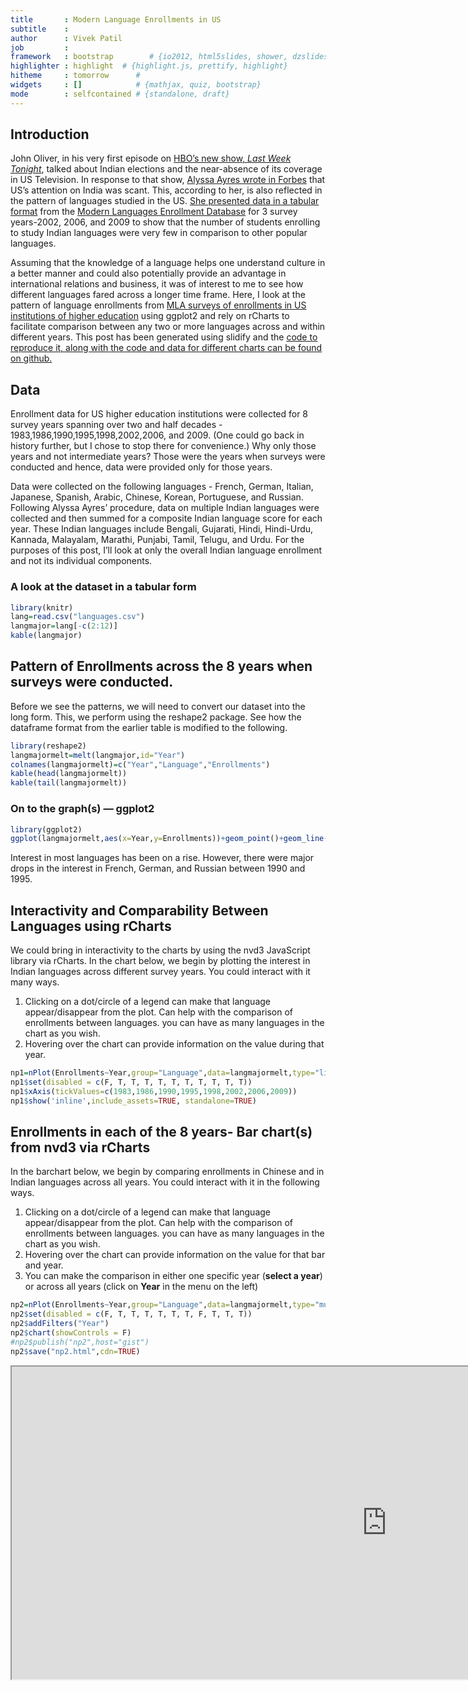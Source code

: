 ```yaml
---
title       : Modern Language Enrollments in US
subtitle    : 
author      : Vivek Patil
job         : 
framework   : bootstrap        # {io2012, html5slides, shower, dzslides, ...}
highlighter : highlight  # {highlight.js, prettify, highlight}
hitheme     : tomorrow      # 
widgets     : []            # {mathjax, quiz, bootstrap}
mode        : selfcontained # {standalone, draft}
---
```


## Introduction

John Oliver, in his very first episode on [HBO's new show, *Last Week Tonight*](http://www.youtube.com/watch?v=5tCmriZSxxk), talked about Indian elections and the near-absence of its coverage in US Television. In response to that show, [Alyssa Ayres wrote in Forbes](http://www.forbes.com/sites/alyssaayres/2014/05/01/thanks-john-oliver-why-india-isnt-a-big-focus-for-u-s-television/) that US's attention on India was scant.  This, according to her, is also reflected in the pattern of languages studied in the US. [She presented data in a tabular format](http://www.forbes.com/sites/alyssaayres/2014/05/01/thanks-john-oliver-why-india-isnt-a-big-focus-for-u-s-television/) from the [Modern Languages Enrollment Database](https://www.mla.org/flsurvey_search) for 3 survey years-2002, 2006, and 2009 to show that the number of students enrolling to study Indian languages were very few in comparison to other popular languages. 

Assuming that the knowledge of a language helps one understand culture in a better manner and could also potentially provide an advantage in international relations and business, it was of interest to me to see how different languages fared across a longer time frame. Here, I look at the pattern of language enrollments from [MLA surveys of enrollments in US institutions of higher education](https://www.mla.org/flsurvey_search) using ggplot2 and rely on rCharts to facilitate comparison between any two or more languages across and within different years. This post has been generated using slidify and the [code to reproduce it, along with the code and data for different charts can be found on github.](https://github.com/patilv/language)   

## Data

Enrollment data for US higher education institutions were collected for 8 survey years spanning over two and half decades - 1983,1986,1990,1995,1998,2002,2006, and 2009. (One could go back in history further, but I chose to stop there for convenience.) Why only those years and not intermediate years? Those were the years when surveys were conducted and hence, data were provided only for those years.

Data were collected on the following languages - French, German, Italian, Japanese, Spanish, Arabic, Chinese, Korean, Portuguese, and Russian. Following Alyssa Ayres' procedure, data on multiple Indian languages were collected and then summed for a composite Indian language score for each year. These Indian languages include Bengali, Gujarati, Hindi, Hindi-Urdu, Kannada, Malayalam, Marathi, Punjabi, Tamil, Telugu, and Urdu. For the purposes of this post, I'll look at only the overall Indian language enrollment and not its individual components.  

### A look at the dataset in a tabular form

```r
library(knitr)
lang=read.csv("languages.csv")
langmajor=lang[-c(2:12)]
kable(langmajor)
```

## Pattern of Enrollments across the 8 years when surveys were conducted.
Before we see the patterns, we will need to convert our dataset into the long form. This, we perform using the reshape2 package. See how the dataframe format from the earlier table is modified to the following. 

```r
library(reshape2)
langmajormelt=melt(langmajor,id="Year")
colnames(langmajormelt)=c("Year","Language","Enrollments")
kable(head(langmajormelt))
kable(tail(langmajormelt))
```
### On to the graph(s) --- ggplot2

```r
library(ggplot2)
ggplot(langmajormelt,aes(x=Year,y=Enrollments))+geom_point()+geom_line()+facet_wrap(~Language,scales="free")+theme_bw()
```
Interest in most languages has been on a rise. However, there were major drops in the interest in French, German, and Russian between 1990 and 1995. 

## Interactivity and Comparability Between Languages using rCharts

We could bring in interactivity to the charts by using the nvd3 JavaScript library via rCharts. In the chart below, we begin by plotting the interest in Indian languages across different survey years. You could interact with it many ways.

1. Clicking on a dot/circle of a legend can make that language appear/disappear from the plot. Can help with the comparison of enrollments between languages. you can have as many languages in the chart as you wish.
2. Hovering over the chart can provide information on the value during that year.

```r
np1=nPlot(Enrollments~Year,group="Language",data=langmajormelt,type="lineChart")
np1$set(disabled = c(F, T, T, T, T, T, T, T, T, T, T))
np1$xAxis(tickValues=c(1983,1986,1990,1995,1998,2002,2006,2009))
np1$show('inline',include_assets=TRUE, standalone=TRUE)
```

## Enrollments in each of the 8 years- Bar chart(s) from nvd3 via rCharts

In the barchart below, we begin by comparing enrollments in Chinese and in Indian languages across all years. You could interact with it in the following ways.

1. Clicking on a dot/circle of a legend can make that language appear/disappear from the plot. Can help with the comparison of enrollments between languages. you can have as many languages in the chart as you wish.
2. Hovering over the chart can provide information on the value for that bar and year.
3. You can make the comparison in either one specific year (**select a year**) or across all years (click on **Year** in the menu on the left)

```r
np2=nPlot(Enrollments~Year,group="Language",data=langmajormelt,type="multiBarChart")
np2$set(disabled = c(F, T, T, T, T, T, T, F, T, T, T))
np2$addFilters("Year")
np2$chart(showControls = F)
#np2$publish("np2",host="gist")
np2$save("np2.html",cdn=TRUE)
```
<iframe src="http://patilv.github.io/language/np2.html" width=1200 height=500> </iframe>

